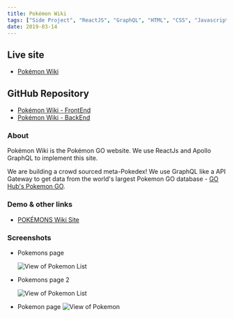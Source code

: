 ```yaml
---
title: Pokémon Wiki
tags: ["Side Project", "ReactJS", "GraphQL", "HTML", "CSS", "Javascript"]
date: 2019-03-14
---
```


## Live site

- [Pokémon Wiki](https://pokefor.dev)

## GitHub Repository

- [Pokémon Wiki - FrontEnd](https://github.com/nguyenletan/pokemon-wiki-react)
- [Pokémon Wiki - BackEnd](https://github.com/nguyenletan/pokemon-wiki-apollo)

### About

Pokémon Wiki is the Pokémon GO website. We use ReactJs and Apollo GraphQL to implement this site.

We are building a crowd sourced meta-Pokedex! We use GraphQL like a API Gateway to get data from the world's largest Pokemon GO database - [GO Hub's Pokemon GO](https://pokemongohub.net/).

### Demo & other links

- [POKÉMONS Wiki Site](https://pokefor.dev)

### Screenshots

- Pokemons page

  <Image
    src="../../images/project-images/pokemons2.png"
    alt="View of Pokemon List"
  />

- Pokemons page 2

  <Image
    src="../../images/project-images/pokemons.jpg"
    alt="View of Pokemon List"
  />

- Pokemon page
  <Image src="../../images/project-images/pokemon.png" alt="View of Pokemon" />
